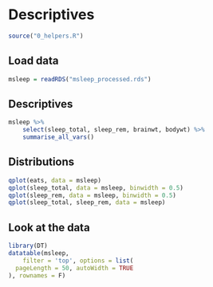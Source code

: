 # Descriptives {.tabset .tabset-sticky}

```r
source("0_helpers.R")
```

## Load data

```r
msleep = readRDS("msleep_processed.rds")
```

## Descriptives {.active}
```r
msleep %>% 
	select(sleep_total, sleep_rem, brainwt, bodywt) %>% 
	summarise_all_vars()
```

## Distributions

```r
qplot(eats, data = msleep)
qplot(sleep_total, data = msleep, binwidth = 0.5)
qplot(sleep_rem, data = msleep, binwidth = 0.5)
qplot(sleep_total, sleep_rem, data = msleep)
```

## Look at the data

```r
library(DT)
datatable(msleep, 
	filter = 'top', options = list(
  pageLength = 50, autoWidth = TRUE
), rownames = F)
```

